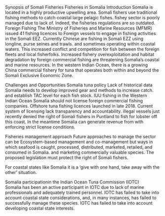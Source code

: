 Synopsis of Somali Fisheries
Fisheries in Somalia
Introduction
Somalia is located in a highly productive upwelling area. Somali fishers use traditional fishing methods to catch coastal large pelagic fishes. fishey sector is poorly managed due to lack of. Indeed, the fisheries regulations are so outdated.  
Foreign Fishing
The Ministry of Fisheries and Marine Resources (MFMR) issued 41 fishing licences to Foreign vessels to engage in fishing activities in the Somali EEZ. 
Currently Chinese are fishing in Somali EZZ using longline, purse seines and trawls. and sometimes operating within coastal waters. This increased conflict and competition for fish between the foreign fleets and local fisherfolks. Increased fishery overexploitation and habitat degradation by foreign commercial fishing are threatening Somalia's coastal and marine resources. In the western Indian Ocean, there is a growing China commercial fishery for tuna that operates both within and beyond the Somali Exclusive Economic Zone.

Challenges and Opportunities
Somalia tuna policy Lack of historical data 
Somalia needs to develop improved gear and methods to increase catch. and establish TAC level for each fish stock.
IUU fishing in the Western Indian Ocean
Somalia should not license foreign commercial fishing companies. Offshore tuna fishing licences launched in late 2018. Current system of licensing lack transparency and accountability. illegal vessels just recently denied the right of Somali fishers in Puntland to fish for lobster off this coast. In the meantime Somalia can generate revenue from with enforcing strict license conditions. 

Fisheries management approach
Future approaches to manage the sector can be Ecosystem-based management and co-management but 
ways in which seafood is caught, processed, distributed, marketed, retailed, and consumed in Somalia. and marketing commercially valuable species. 
The proposed legislation must protect the right of Somali fishers. 

For coastal states like Somalia it is a 'give with one hand, take away with the other' situation. 


Somalia participationin the Indian Ocean Tuna Commission (IOTC)   
Somalia has been an active participant in IOTC due to lack of marine professionals and adequately trained personnel. IOTC has failed to take into account coastal state considerations, and, in many instances, has failed to successfully manage these species. IOTC has failed to take into account developing coastal state interests.
 
